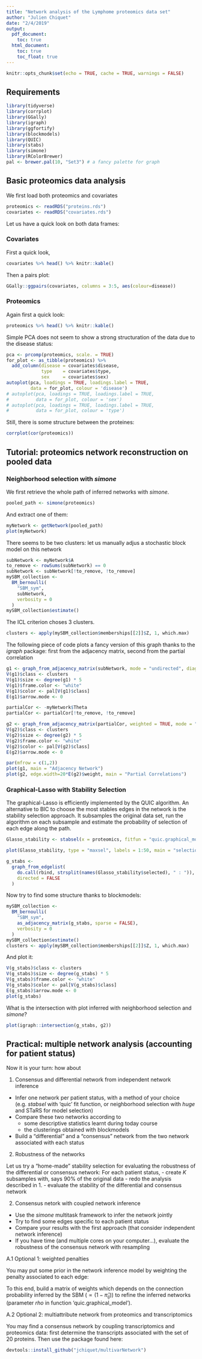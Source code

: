 ```yaml
---
title: "Network analysis of the Lymphome proteomics data set"
author: "Julien Chiquet"
date: "2/4/2019"
output:
  pdf_document:
    toc: true
  html_document:
    toc: true
    toc_float: true
---
```


```r
knitr::opts_chunk$set(echo = TRUE, cache = TRUE, warnings = FALSE)
```

## Requirements

```r
library(tidyverse)
library(corrplot)
library(GGally)
library(igraph)
library(ggfortify)
library(blockmodels)
library(QUIC)
library(stabs)
library(simone)
library(RColorBrewer)
pal <- brewer.pal(10, "Set3") # a fancy palette for graph
```

## Basic proteomics data analysis

We first load both proteomics and covariates

```r
proteomics <- readRDS("proteins.rds")
covariates <- readRDS("covariates.rds")
```

Let us have a quick look on both data frames:

### Covariates

First a quick look,

```r
covariates %>% head() %>% knitr::kable()
```

Then a pairs plot:

```r
GGally::ggpairs(covariates, columns = 3:5, aes(colour=disease))
```

### Proteomics

Again first a quick look:

```r
proteomics %>% head() %>% knitr::kable()
```

Simple PCA does not seem to show a strong structuration of the data due to the disease status:

```r
pca <- prcomp(proteomics, scale. = TRUE)
for_plot <- as_tibble(proteomics) %>% 
  add_column(disease = covariates$disease,
             type    = covariates$type,
             sex     = covariates$sex)
autoplot(pca, loadings = TRUE, loadings.label = TRUE,
         data = for_plot, colour = 'disease')
# autoplot(pca, loadings = TRUE, loadings.label = TRUE,
#          data = for_plot, colour = 'sex')
# autoplot(pca, loadings = TRUE, loadings.label = TRUE,
#          data = for_plot, colour = 'type')
```

Still, there is some structure between the proteines:

```r
corrplot(cor(proteomics))
```

## Tutorial: proteomics network reconstruction on pooled data

### Neighborhood selection with *simone*

We first retrieve the whole path of inferred networks with *simone*.

```r
pooled_path <- simone(proteomics)
```

And extract one of them:

```r
myNetwork <- getNetwork(pooled_path)
plot(myNetwork)
```

There seems to be two clusters: let us manually adjus a stochastic block model on this network

```r
subNetwork <- myNetwork$A
to_remove <- rowSums(subNetwork) == 0
subNetwork <- subNetwork[!to_remove, !to_remove]
mySBM_collection <- 
  BM_bernoulli(
    "SBM_sym", 
    subNetwork, 
    verbosity = 0
  )
mySBM_collection$estimate()
```

The ICL criterion choses 3 clusters. 

```r
clusters <- apply(mySBM_collection$memberships[[2]]$Z, 1, which.max)
```

The following piece of code plots a fancy version of this graph
thanks to the *igraph* package: first from the adjacency matrix, second from the partial correlation

```r
g1 <- graph_from_adjacency_matrix(subNetwork, mode = "undirected", diag = FALSE)
V(g1)$class <- clusters
V(g1)$size <- degree(g1) * 5
V(g1)$frame.color <- "white"
V(g1)$color <- pal[V(g1)$class]
E(g1)$arrow.mode <- 0

partialCor <- -myNetwork$Theta
partialCor <- partialCor[!to_remove, !to_remove]

g2 <- graph_from_adjacency_matrix(partialCor, weighted = TRUE, mode = "undirected", diag = FALSE)
V(g2)$class <- clusters
V(g2)$size <- degree(g2) * 5
V(g2)$frame.color <- "white"
V(g2)$color <- pal[V(g2)$class]
E(g2)$arrow.mode <- 0

par(mfrow = c(1,2))
plot(g1, main = "Adjacency Network")
plot(g2, edge.width=20*E(g2)$weight, main = "Partial Correlations")
```

### Graphical-Lasso with Stability Selection

The graphical-Lasso is efficiently implemented by the QUIC algorithm. An alternative to BIC to choose the most stables edges in the network is the stability selection approach. It subsamples the original data set, run the algorithm on each subsample and estimate the probability of selection of each edge along the path.


```r
Glasso_stability <- stabsel(x = proteomics, fitfun = "quic.graphical_model", cutoff = 0.985, PFER = 5)
```

```r
plot(Glasso_stability, type = "maxsel", labels = 1:50, main = "selection") 
```

```r
g_stabs <- 
  graph_from_edgelist(
    do.call(rbind, strsplit(names(Glasso_stability$selected), " : ")),
    directed = FALSE
  )
```

Now try to find some structure thanks to blockmodels:
```r
mySBM_collection <- 
  BM_bernoulli(
    "SBM_sym", 
    as_adjacency_matrix(g_stabs, sparse = FALSE),
    verbosity = 0
  )
mySBM_collection$estimate()
clusters <- apply(mySBM_collection$memberships[[2]]$Z, 1, which.max)
```

And plot it:

```r
V(g_stabs)$class <- clusters
V(g_stabs)$size <- degree(g_stabs) * 5
V(g_stabs)$frame.color <- "white"
V(g_stabs)$color <- pal[V(g_stabs)$class]
E(g_stabs)$arrow.mode <- 0
plot(g_stabs)
```

What is the intersection with plot inferred with neighborhood selection and *simone*?

```r
plot(igraph::intersection(g_stabs, g2))
```


## Practical: multiple network analysis (accounting for patient status)

Now it is your turn: how about

1. Consensus and differential network from independent network inference 
  - Infer one network per patient status, with a method of your choice (e.g. *stabsel* with 'quic' fit function, or neighborhood selection with *huge* and STaRS for model selection)
  - Compare these two networks according to
    - some descriptive statistics learnt during today course
    - the clusterings obtained with blockmodels
  - Build a  "differential" and a "consensus" network from the two network associated with each status
  
2. Robustness of the networks

Let us try a "home-made" stability selection for evaluating the robustness of the differential or consensus network: For each patient status, 
  - create $K$ subsamples with, says 90% of the original data
  - redo the analysis described in 1.
  - evaluate the stability of the differential and consensus network

2. Consensus netork with coupled network inference
  - Use the *simone* multitask framework to infer the network jointly
  - Try to find some edges specific to each patient status
  - Compare your results with the first approach (that consider independent network inference)
  - If you have time (and multiple cores on your computer...), evaluate the robustness of the consensus network with resampling
  
A.1 Optional 1: weighted penalties

You may put some prior in the network inference model by weighting the penalty associated to each edge:

To this end, build a matrix of weights which depends on the connection probability inferred by the SBM ($\varpropto (1 - \hat{\pi}_{ij})$) to refine the inferred networks (parameter $rho$ in function 'quic.graphical_model').

A.2 Optional 2: multiattribute network from proteomics and transcriptomics

You may find a consensus network by coupling transcriptomics and proteomics data: first determine the transcripts associated with the set of 20 proteins. Then use the package found here:

```r
devtools::install_github("jchiquet/multivarNetwork")
```
